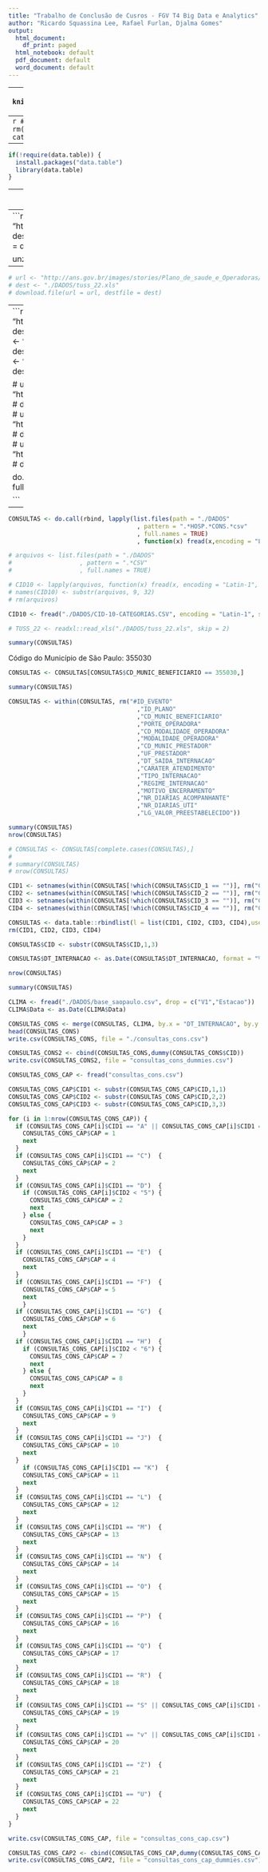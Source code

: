 ---
title: "Trabalho de Conclusão de Cusros - FGV T4 Big Data e Analytics"
author: "Ricardo Squassina Lee, Rafael Furlan, Djalma Gomes"
output:
  html_document:
    df_print: paged
  html_notebook: default
  pdf_document: default
  word_document: default
---

---
```{r setup, include=FALSE}
knitr::opts_chunk$set(echo = TRUE)
```


---
```{r Inicia Ambiente, message=FALSE, include=FALSE}
#Iniciando o ambiente
rm(list = ls())
cat("\014") 
setwd("./")
```

---
```{r Carrega bibliotecas necessarias, message=FALSE, warning=TRUE, include=FALSE}
if(!require(data.table)) {
  install.packages("data.table")
  library(data.table)
}
```

---
```{r Preparando os diretórios}
if(!dir.exists("./DADOS_ZIP")){dir.create("./DADOS_ZIP")}
if(!dir.exists("./DADOS")){dir.create("./DADOS")}
```


---
```{r CID-10}
url <- "http://www.datasus.gov.br/cid10/V2008/downloads/CID10CSV.zip"
dest <- "./DADOS_ZIP/CID10CSV.zip"
download.file(url = url, destfile = dest)

unzip(dest, exdir = "./DADOS")
```

---
```{r TUSS}
# url <- "http://ans.gov.br/images/stories/Plano_de_saude_e_Operadoras/Area_do_consumidor/rol_tuss_rol_simplificado_rn305tuss_alterada_pela_rn_349_2014_ajustada_site_11-03-2015.xls"
# dest <- "./DADOS/tuss_22.xls"
# download.file(url = url, destfile = dest)
```


---
```{r Hospitalar SP, include=FALSE}
url <- "http://ftp.dadosabertos.ans.gov.br/FTP/PDA/TISS/HOSPITALAR/2015/SP.zip"
dest <- "./DADOS_ZIP/SP-H-2015.zip"
download.file(url = url, destfile = dest)
url <- "http://ftp.dadosabertos.ans.gov.br/FTP/PDA/TISS/HOSPITALAR/2016/SP.zip"
dest <- "./DADOS_ZIP/SP-H-2016.zip"
download.file(url = url, destfile = dest)
url <- "http://ftp.dadosabertos.ans.gov.br/FTP/PDA/TISS/HOSPITALAR/2017/SP.zip"
dest <- "./DADOS_ZIP/SP-H-2017.zip"
download.file(url = url, destfile = dest)

# url <- "http://ftp.dadosabertos.ans.gov.br/FTP/PDA/TISS/AMBULATORIAL/2015/SP.zip"
# dest <- "./DADOS_ZIP/SP-A-2015.zip"
# download.file(url = url, destfile = dest)
# url <- "http://ftp.dadosabertos.ans.gov.br/FTP/PDA/TISS/AMBULATORIAL/2016/SP.zip"
# dest <- "./DADOS_ZIP/SP-A-2016.zip"
# download.file(url = url, destfile = dest)
# url <- "http://ftp.dadosabertos.ans.gov.br/FTP/PDA/TISS/AMBULATORIAL/2017/SP.zip"
# dest <- "./DADOS_ZIP/SP-A-2017.zip"
# download.file(url = url, destfile = dest)

do.call(rbind, lapply(list.files(path = "./DADOS_ZIP"
                                 , pattern = "SP.*zip"
                                 , full.names = TRUE
                                 )
                      , function(x) unzip(x, exdir = "./DADOS")))

```


---
```{r read csv files - Hospital Consolidado SP e CID10, eval=FALSE, include=FALSE}
CONSULTAS <- do.call(rbind, lapply(list.files(path = "./DADOS"
                                    , pattern = ".*HOSP.*CONS.*csv"
                                    , full.names = TRUE)
                                    , function(x) fread(x,encoding = "Latin-1")))

# arquivos <- list.files(path = "./DADOS"
#                   , pattern = ".*CSV"
#                   , full.names = TRUE)

# CID10 <- lapply(arquivos, function(x) fread(x, encoding = "Latin-1", sep = ";"))
# names(CID10) <- substr(arquivos, 9, 32)
# rm(arquivos)

CID10 <- fread("./DADOS/CID-10-CATEGORIAS.CSV", encoding = "Latin-1", sep = ";")

# TUSS_22 <- readxl::read_xls("./DADOS/tuss_22.xls", skip = 2)


```

```{r}
summary(CONSULTAS)
```

Código do Município de São Paulo: 355030
```{r Selecionando apenas o municipio de São Paulo}
CONSULTAS <- CONSULTAS[CONSULTAS$CD_MUNIC_BENEFICIARIO == 355030,]
```


```{r}
summary(CONSULTAS)
```

```{r}
CONSULTAS <- within(CONSULTAS, rm("#ID_EVENTO"
                                    ,"ID_PLANO"
                                    ,"CD_MUNIC_BENEFICIARIO"
                                    ,"PORTE_OPERADORA"
                                    ,"CD_MODALIDADE_OPERADORA"
                                    ,"MODALIDADE_OPERADORA"
                                    ,"CD_MUNIC_PRESTADOR"
                                    ,"UF_PRESTADOR"
                                    ,"DT_SAIDA_INTERNACAO"
                                    ,"CARATER_ATENDIMENTO"
                                    ,"TIPO_INTERNACAO"
                                    ,"REGIME_INTERNACAO"
                                    ,"MOTIVO_ENCERRAMENTO" 
                                    ,"NR_DIARIAS_ACOMPANHANTE"
                                    ,"NR_DIARIAS_UTI"
                                    ,"LG_VALOR_PREESTABELECIDO"))

summary(CONSULTAS)
nrow(CONSULTAS)
```

```{r NA treatment}
# CONSULTAS <- CONSULTAS[complete.cases(CONSULTAS),]
# 
# summary(CONSULTAS)
# nrow(CONSULTAS)

```


```{r listing all the CIDs available in the datafram in a single column}
CID1 <- setnames(within(CONSULTAS[!which(CONSULTAS$CID_1 == "")], rm("CID_2","CID_3","CID_4")),"CID_1", "CID")
CID2 <- setnames(within(CONSULTAS[!which(CONSULTAS$CID_2 == "")], rm("CID_1","CID_3","CID_4")),"CID_2", "CID")
CID3 <- setnames(within(CONSULTAS[!which(CONSULTAS$CID_3 == "")], rm("CID_2","CID_1","CID_4")),"CID_3", "CID")
CID4 <- setnames(within(CONSULTAS[!which(CONSULTAS$CID_4 == "")], rm("CID_2","CID_3","CID_1")),"CID_4", "CID")

CONSULTAS <- data.table::rbindlist(l = list(CID1, CID2, CID3, CID4),use.names = TRUE)
rm(CID1, CID2, CID3, CID4)

CONSULTAS$CID <- substr(CONSULTAS$CID,1,3)

CONSULTAS$DT_INTERNACAO <- as.Date(CONSULTAS$DT_INTERNACAO, format = "%d/%m/%Y")

nrow(CONSULTAS)
```


```{r understanding the data  - HOSPITAL - SP - after NA treatment}
summary(CONSULTAS)
```


```{r}
CLIMA <- fread("./DADOS/base_saopaulo.csv", drop = c("V1","Estacao"))
CLIMA$Data <- as.Date(CLIMA$Data)
```


```{r}
CONSULTAS_CONS <- merge(CONSULTAS, CLIMA, by.x = "DT_INTERNACAO", by.y = "Data")
head(CONSULTAS_CONS)
write.csv(CONSULTAS_CONS, file = "./consultas_cons.csv")
```

```{r}
CONSULTAS_CONS2 <- cbind(CONSULTAS_CONS,dummy(CONSULTAS_CONS$CID))
write.csv(CONSULTAS_CONS2, file = "consultas_cons_dummies.csv")

```


```{r}
CONSULTAS_CONS_CAP <- fread("consultas_cons.csv")

CONSULTAS_CONS_CAP$CID1 <- substr(CONSULTAS_CONS_CAP$CID,1,1)
CONSULTAS_CONS_CAP$CID2 <- substr(CONSULTAS_CONS_CAP$CID,2,2)
CONSULTAS_CONS_CAP$CID3 <- substr(CONSULTAS_CONS_CAP$CID,3,3)

for (i in 1:nrow(CONSULTAS_CONS_CAP)) {
  if (CONSULTAS_CONS_CAP[i]$CID1 == "A" || CONSULTAS_CONS_CAP[i]$CID1 == "B")  {
    CONSULTAS_CONS_CAP$CAP = 1
    next
  }
  if (CONSULTAS_CONS_CAP[i]$CID1 == "C")  {
    CONSULTAS_CONS_CAP$CAP = 2
    next
  }
  if (CONSULTAS_CONS_CAP[i]$CID1 == "D")  {
    if (CONSULTAS_CONS_CAP[i]$CID2 < "5") {
      CONSULTAS_CONS_CAP$CAP = 2
      next
    } else {
      CONSULTAS_CONS_CAP$CAP = 3
      next
    }
  }
  if (CONSULTAS_CONS_CAP[i]$CID1 == "E")  {
    CONSULTAS_CONS_CAP$CAP = 4
    next
  }
  if (CONSULTAS_CONS_CAP[i]$CID1 == "F")  {
    CONSULTAS_CONS_CAP$CAP = 5
    next
    }
  if (CONSULTAS_CONS_CAP[i]$CID1 == "G")  {
    CONSULTAS_CONS_CAP$CAP = 6
    next
    }
  if (CONSULTAS_CONS_CAP[i]$CID1 == "H")  {
    if (CONSULTAS_CONS_CAP[i]$CID2 < "6") {
      CONSULTAS_CONS_CAP$CAP = 7
      next
    } else {
      CONSULTAS_CONS_CAP$CAP = 8
      next
    }
  }
  if (CONSULTAS_CONS_CAP[i]$CID1 == "I")  {
    CONSULTAS_CONS_CAP$CAP = 9
    next
  }
  if (CONSULTAS_CONS_CAP[i]$CID1 == "J")  {
    CONSULTAS_CONS_CAP$CAP = 10
    next
  }
    if (CONSULTAS_CONS_CAP[i]$CID1 == "K")  {
    CONSULTAS_CONS_CAP$CAP = 11
    next
  }
  if (CONSULTAS_CONS_CAP[i]$CID1 == "L")  {
    CONSULTAS_CONS_CAP$CAP = 12
    next
  }
  if (CONSULTAS_CONS_CAP[i]$CID1 == "M")  {
    CONSULTAS_CONS_CAP$CAP = 13
    next
  }
  if (CONSULTAS_CONS_CAP[i]$CID1 == "N")  {
    CONSULTAS_CONS_CAP$CAP = 14
    next
  }
  if (CONSULTAS_CONS_CAP[i]$CID1 == "O")  {
    CONSULTAS_CONS_CAP$CAP = 15
    next
  }
  if (CONSULTAS_CONS_CAP[i]$CID1 == "P")  {
    CONSULTAS_CONS_CAP$CAP = 16
    next
  }
  if (CONSULTAS_CONS_CAP[i]$CID1 == "Q")  {
    CONSULTAS_CONS_CAP$CAP = 17
    next
  }
  if (CONSULTAS_CONS_CAP[i]$CID1 == "R")  {
    CONSULTAS_CONS_CAP$CAP = 18
    next
  }
  if (CONSULTAS_CONS_CAP[i]$CID1 == "S" || CONSULTAS_CONS_CAP[i]$CID1 == "T")  {
    CONSULTAS_CONS_CAP$CAP = 19
    next
  }
  if (CONSULTAS_CONS_CAP[i]$CID1 == "v" || CONSULTAS_CONS_CAP[i]$CID1 == "X" || CONSULTAS_CONS_CAP[i]$CID1 == "Y")  {
    CONSULTAS_CONS_CAP$CAP = 20
    next
  }
  if (CONSULTAS_CONS_CAP[i]$CID1 == "Z")  {
    CONSULTAS_CONS_CAP$CAP = 21
    next
  }
  if (CONSULTAS_CONS_CAP[i]$CID1 == "U")  {
    CONSULTAS_CONS_CAP$CAP = 22
    next
  }
}

write.csv(CONSULTAS_CONS_CAP, file = "consultas_cons_cap.csv")

```


```{r}
CONSULTAS_CONS_CAP2 <- cbind(CONSULTAS_CONS_CAP,dummy(CONSULTAS_CONS_CAP$CAP))
write.csv(CONSULTAS_CONS_CAP2, file = "consultas_cons_cap_dummies.csv")

```
